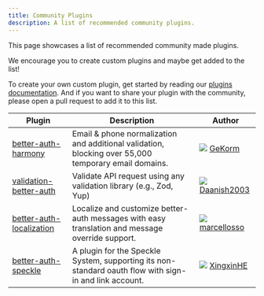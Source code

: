 ```yaml
---
title: Community Plugins
description: A list of recommended community plugins.
---
```


This page showcases a list of recommended community made plugins.

We encourage you to create custom plugins and maybe get added to the list!

To create your own custom plugin, get started by reading our [plugins documentation](/docs/concepts/plugins). And if you want to share your plugin with the community, please open a pull request to add it to this list.

| <div className="w-[200px]">Plugin</div>                                             | Description                                                                                                                  | <div className="w-[150px]">Author</div>                                                                                                                              |
| ----------------------------------------------------------------------------------- | ---------------------------------------------------------------------------------------------------------------------------- | -------------------------------------------------------------------------------------------------------------------------------------------------------------------- |
| [better-auth-harmony](https://github.com/gekorm/better-auth-harmony/)               | Email & phone normalization and additional validation, blocking over 55,000 temporary email domains.                         | <img src="https://github.com/GeKorm.png" className="rounded-full w-6 h-6 border opacity-70 m-0 inline mr-1" /> [GeKorm](https://github.com/GeKorm) |
| [validation-better-auth](https://github.com/Daanish2003/validation-better-auth)     | Validate API request using any validation library (e.g., Zod, Yup)                                                           | <img src="https://github.com/Daanish2003.png" className="rounded-full w-6 h-6 border opacity-70 m-0 inline mr-1" /> [Daanish2003](https://github.com/Daanish2003) |
| [better-auth-localization](https://github.com/marcellosso/better-auth-localization) | Localize and customize better-auth messages with easy translation and message override support.                              | <img src="https://github.com/marcellosso.png" className="rounded-full w-6 h-6 border opacity-70 m-0 inline mr-1" /> [marcellosso](https://github.com/marcellosso) |
| [better-auth-speckle](https://github.com/XingxinHE/better-auth-speckle) | A plugin for the Speckle System, supporting its non-standard oauth flow with sign-in and link account.                              | <img src="https://github.com/XingxinHE.png" className="rounded-full w-6 h-6 border opacity-70 m-0 inline mr-1" /> [XingxinHE](https://github.com/XingxinHE) |
